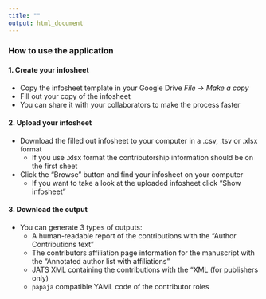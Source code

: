 ```yaml
---
title: ""
output: html_document
---
```


### How to use the application

#### 1. Create your infosheet
* Copy the infosheet template in your Google Drive _File -> Make a copy_
* Fill out your copy of the infosheet
+ You can share it with your collaborators to make the process faster

#### 2. Upload your infosheet
* Download the filled out infosheet to your computer in a .csv, .tsv or .xlsx format
  - If you use .xlsx format the contributorship information should be on the first sheet
* Click the "Browse" button and find your infosheet on your computer
  - If you want to take a look at the uploaded infosheet click "Show infosheet"

#### 3. Download the output
* You can generate 3 types of outputs:
  - A human-readable report of the contributions with the "Author Contributions text"
  - The contributors affiliation page information for the manuscript with the "Annotated author list with affiliations"
  - JATS XML containing the contributions with the “XML (for publishers only)
  - `papaja` compatible YAML code of the contributor roles
